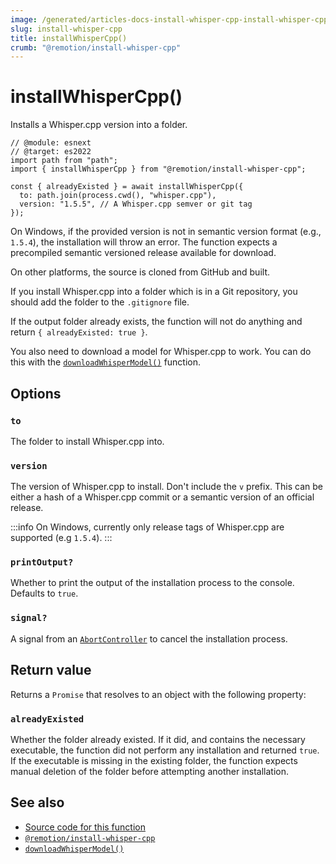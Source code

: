 ```yaml
---
image: /generated/articles-docs-install-whisper-cpp-install-whisper-cpp.png
slug: install-whisper-cpp
title: installWhisperCpp()
crumb: "@remotion/install-whisper-cpp"
---
```


# installWhisperCpp()<AvailableFrom v="4.0.115"/>

Installs a Whisper.cpp version into a folder.

```tsx twoslash title="install-whisper.mjs"
// @module: esnext
// @target: es2022
import path from "path";
import { installWhisperCpp } from "@remotion/install-whisper-cpp";

const { alreadyExisted } = await installWhisperCpp({
  to: path.join(process.cwd(), "whisper.cpp"),
  version: "1.5.5", // A Whisper.cpp semver or git tag
});
```

On Windows, if the provided version is not in semantic version format (e.g., `1.5.4`), the installation will throw an error. The function expects a precompiled semantic versioned release available for download.

On other platforms, the source is cloned from GitHub and built.

If you install Whisper.cpp into a folder which is in a Git repository, you should add the folder to the `.gitignore` file.

If the output folder already exists, the function will not do anything and return `{ alreadyExisted: true }`.

You also need to download a model for Whisper.cpp to work. You can do this with the [`downloadWhisperModel()`](/docs/install-whisper-cpp/download-whisper-model) function.

## Options

### `to`

The folder to install Whisper.cpp into.

### `version`

The version of Whisper.cpp to install. Don't include the `v` prefix.
This can be either a hash of a Whisper.cpp commit or a semantic version of an official release.

:::info
On Windows, currently only release tags of Whisper.cpp are supported (e.g `1.5.4`).
:::

### `printOutput?`

Whether to print the output of the installation process to the console. Defaults to `true`.

### `signal?`<AvailableFrom v="4.0.156" />

A signal from an [`AbortController`](https://developer.mozilla.org/en-US/docs/Web/API/AbortController) to cancel the installation process.

## Return value

Returns a `Promise` that resolves to an object with the following property:

### `alreadyExisted`

Whether the folder already existed. If it did, and contains the necessary executable, the function did not perform any installation and returned `true`. If the executable is missing in the existing folder, the function expects manual deletion of the folder before attempting another installation.

## See also

- [Source code for this function](https://github.com/remotion-dev/remotion/blob/main/packages/install-whisper-cpp/src/install-whisper-cpp.ts)
- [`@remotion/install-whisper-cpp`](/docs/install-whisper-cpp)
- [`downloadWhisperModel()`](/docs/install-whisper-cpp/download-whisper-model)

